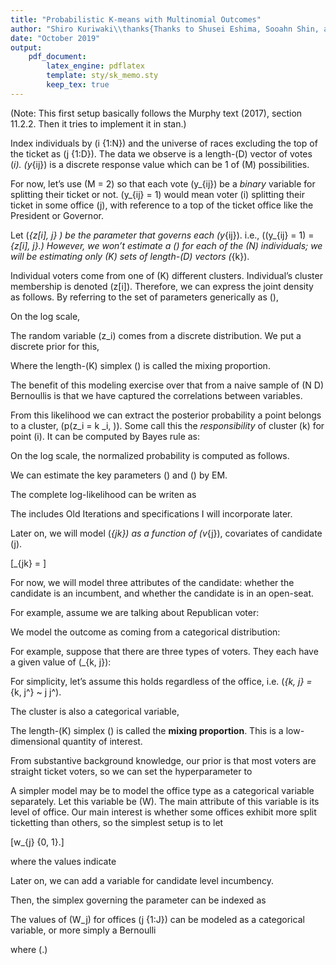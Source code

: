 ```yaml
---
title: "Probabilistic K-means with Multinomial Outcomes"
author: "Shiro Kuriwaki\\thanks{Thanks to Shusei Eshima, Sooahn Shin, and Soichiro Yamauchi for their help.}"
date: "October 2019"
output: 
    pdf_document:
        latex_engine: pdflatex
        template: sty/sk_memo.sty
        keep_tex: true
---
```


\section{Data Generating Process}

(Note: This first setup basically follows the Murphy text (2017), section 11.2.2. Then it tries to implement it in stan.)

\paragraph{Setup}

Index individuals by \(i \in \{1:N\}\) and the universe of races excluding the top of the ticket as \(j \in \{1:D\}\).  The data we observe is a length-\(D\) vector of votes \(\by_i\). \(y_{ij}\) is a discrete response value which can be 1 of \(M\) possibilities. 


\paragraph{Likelihood} For now, let's use \(M = 2\) so that each vote \(y_{ij}\) be a _binary_ variable for splitting their ticket or not. \(y_{ij} = 1\) would mean voter \(i\) splitting their ticket in some office \(j\), with reference to a top of the ticket office like the President or Governor. 

Let \(\mu_{z[i], j} \in [0, 1]\) be the parameter that governs each \(y_{ij}\). i.e., \(\Pr(y_{ij} = 1) = \mu_{z[i], j}.\) However, we won't estimate a \(\mu\) for each of the \(N\) individuals; we will be estimating only \(K\) sets of length-\(D\) vectors \(\bmu_{k}\).

Individual voters come from one of \(K\) different clusters. Individual's cluster membership is denoted \(z[i]\). Therefore, we can express the joint density as follows. By referring to the set of parameters generically as \(\bth\),

\begin{align}
p(\by_{i} \mid z_{i} = k, \bth) = \prod^{D}_{j = 1} \text{Bern}(y_{ij} | \bmu_k) = \prod^{D}_{j = 1} \mu_{jk}^{y_{ij}}(1 - \mu_{jk})^{1 - y_{ij}}
\end{align}

On the log scale,

\begin{align}
\log p(\by_{i} \mid z_{i} = k, \bth) = \sum_{j=1}^{D}(y_{ij}\log\mu_{jk} + (1 - y_{ij})\log\mu_{jk})
\end{align}

\paragraph{Cluster membership} The random variable \(z_i\) comes from a discrete distribution. We put a discrete prior for this, 

\begin{align}
p(z_i) &= \text{Cat}(\bth)
\end{align}

Where the length-\(K\) simplex \(\bth\) is called the mixing proportion.

The benefit of this modeling exercise over that from a naive sample of \(N \times D\) Bernoullis is that we have captured the correlations between variables.\footnote{That dependency can be expressed as \(\mathds{E}(\by) = \sum_{k = 1}^{K} \theta_{k} \bmu_{k}\) and 
\(\cov({\by}) = \sum_{k} \theta_{k} (\mathbf{\Sigma}_k \bmu_k\bmu_{k}^{\top}) - \mathds{E}(\by)\mathds{E}(\by)^\top\), where \(\Sigma_k = \text{diag}(\mu_{jk}(1 - \mu_{jk}))\).}



\paragraph{Cluster probabilities} From this likelihood we can extract the posterior probability a point belongs to a cluster, \(p(z_i = k \mid \by_i, \bth)\). Some call this the *responsibility* of cluster \(k\) for point \(i\). It can be computed by Bayes rule as:


\begin{align}
p(z_i = k \mid \by_{i}, \bth) &=  \frac{p(z_i = k \mid \bth)\cdot p(\by_{i} \mid z_i = k, \bth)}{\sum^{K}_{k^\prime = 1} p(\by_{i} \mid z_i = k^\prime, \bth) \cdot p(z_i = k^\prime \mid \bth)}\\
&\propto p(z_i = k \mid \bth)\cdot p(\by_{i} \mid z_i = k, \bth)\\
&=  \theta_k\cdot\prod^{D}_{j=1}\mu_{jk}^{y_{ij}}(1 - \mu_{jk})^{1 - y_{ij}}
\end{align}

On the log scale, the normalized probability is computed as follows. 

\begin{align*}
&\log p(z_i = k \mid \by_{i}, \bth)\\
=& \log p(z_i = k \mid \bth) + \log p(\by_i \mid z_i = k,  \bth)   - \mathrm{log\_sum\_exp}_{k^\prime = 1}^K\left(\log p(z_i = k^\prime \mid \bth) + \log p(\by_i \mid z_i = k^\prime, \bth)\right)\\
\end{align*}

\pagebreak

\section{EM algorithm}

We can estimate the key parameters \(\bmu\) and \(\bth\) by EM.\footnote{Thanks to Soichiro Yamauchi for deriving this algorithm in the original iteration.} 

The complete log-likelihood can be writen as 

\begin{align}
\mathds{L}_{\mathrm{comp}}(\bmu, \bth | \bY, \bZ) & \prod^{N}_{i=} \\
\end{align}



\pagebreak


\appendix

The \textbf{Appendix} includes Old Iterations and specifications I will incorporate later.

\section{Adding covariates}

Later on, we will model \(\theta_{jk}\) as a function of \(v_{j}\), covariates of candidate \(j\).

\[\theta_{jk} = \frac{\exp(v_{j}^{\top}\beta_{jk})}{\sum_{j^{\prime}} \exp(v_{j^{\prime}}^{\top}\beta_{j^{\prime}k})} \]

For now, we will model three attributes of the candidate: whether the candidate is an incumbent, and whether the candidate is in an open-seat. 


For example, assume we are talking about Republican voter:

\begin{table}[!h]
\centering
\footnotesize
\begin{tabularx}{0.6\linewidth}{cLlCc}\toprule
 & & \multicolumn{2}{c}{Republican Candidate} & \\\cline{3-4}
\(j\) & Race & Name & Incumbent & Open-seat\\\midrule
1 & HD  15  & Samuel Rivers & 1 & 0 \\
2 & HD  94  & Con Chellis & 0 & 1 \\
3 & HD  99  & Nancy Mace & 1 & 0 \\
4 & HD 110  & William Cogswell & 1 & 0 \\
5 & HD 112  & Mike Sottile & 1 & 0 \\
6 & HD 114  & Lin Bennett & 1 & 0 \\
7 & HD 115  & Peter McCoy & 1 & 0 \\
8 & HD 117  & Bill Crosby  & 1 & 0 \\
9 & HD 119  & Paul Sizemore & 0 & 0 \\
\bottomrule
\end{tabularx}
\end{table}




\section{Model 2: Kosuke}

We model the outcome as coming from a categorical distribution:

\begin{align*}
(y_{ij} \mid Z_{i} = k) &\sim \text{Categorical}(\theta_{k, j})
\end{align*}

For example, suppose that there are three types of voters. They each have a given value of \(\theta_{k, j}\):
\begin{align*}
\begin{cases}
\text{Always straight} &\theta_{k, j} = (0.97, 0.01, 0.02) \text{ if } k = 1\\
\text{Always split} &\theta_{k, j} = (0.01, 0.97, 0.02) \text{ if } k = 2\\
\text{Random} &\theta_{k, j} = (0.49, 0.49, 0.02) \text{ if } k = 3\\
\end{cases}
\end{align*}  

For simplicity, let's assume this holds regardless of the office, i.e. \(\theta_{k, j} = \theta_{k, j^\prime} ~ \forall j \neq j^\prime\).


The cluster is also a categorical variable, 
\begin{align*}
Z_{i} &\sim \text{Categorical}(\psi),\\
\psi &\sim \text{Dirichlet}(\alpha)
\end{align*}


The length-\(K\) simplex \(\psi\) is called the **mixing proportion**. This is a low-dimensional quantity of interest. 

From substantive background knowledge, our prior is that most voters are straight ticket voters, so we can set the hyperparameter to 

\begin{align*}
\alpha = (2.0, 1.5, 1.0)
\end{align*}



\section{Model 2: Soichiro}

A simpler model may be to model the office type as a categorical variable separately. Let this variable be \(W\). The main attribute of this variable is its level of office. Our main interest is whether some offices exhibit more split ticketting than others, so the simplest setup is to let 

\[w_{j} \in \{0, 1\}.\]

where the values indicate

\begin{table}[!h]
\centering
\begin{tabular}{ll}\toprule
0 & low propensity to generate split ticket\\
1 & high propensity to generate split ticket\\\bottomrule
\end{tabular}
\end{table}

Later on, we can add a variable for candidate level incumbency.

Then, the simplex governing the parameter can be indexed as

\begin{align*}
(Y_{ij} | Z_i = z, W_j = w) \sim \text{Categorical}(\theta_{z, w})
\end{align*}

The values of \(W_j\) for offices \(j \in \{1:J\}\) can be modeled as a categorical variable, or more simply a Bernoulli

\begin{align*}
W \sim  \text{Bern}(\theta)
\end{align*}

where \(\theta \in [0, 1].\)

